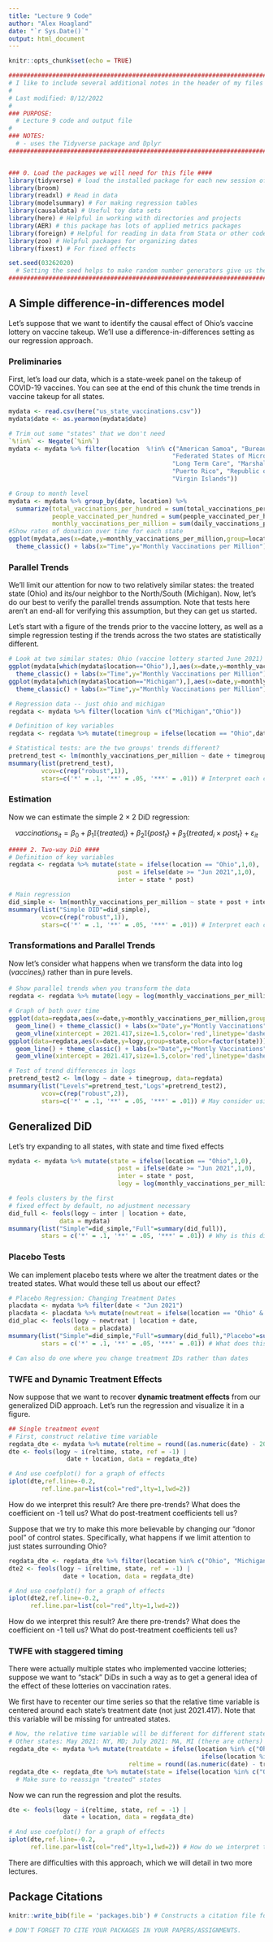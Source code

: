 ```yaml
---
title: "Lecture 9 Code"
author: "Alex Hoagland"
date: "`r Sys.Date()`"
output: html_document
---
```


```r
knitr::opts_chunk$set(echo = TRUE)
```

```r
################################################################################
# I like to include several additional notes in the header of my files here:
#
# Last modified: 8/12/2022
#
### PURPOSE:
  # Lecture 9 code and output file
# 
### NOTES:
  # - uses the Tidyverse package and Dplyr
################################################################################


### 0. Load the packages we will need for this file ####
library(tidyverse) # load the installed package for each new session of R
library(broom)
library(readxl) # Read in data
library(modelsummary) # For making regression tables
library(causaldata) # Useful toy data sets
library(here) # Helpful in working with directories and projects
library(AER) # this package has lots of applied metrics packages
library(foreign) # Helpful for reading in data from Stata or other code languages 
library(zoo) # Helpful packages for organizing dates
library(fixest) # For fixed effects

set.seed(03262020) 
  # Setting the seed helps to make random number generators give us the same numbers across machines
################################################################################
```

## A Simple difference-in-differences model

Let's suppose that we want to identify the causal effect of Ohio's vaccine lottery on vaccine takeup. We'll use a difference-in-differences setting as our regression approach. 

### Preliminaries

First, let's load our data, which is a state-week panel on the takeup of COVID-19 vaccines. You can see at the end of this chunk the time trends in vaccine takeup for all states. 
```r
mydata <- read.csv(here("us_state_vaccinations.csv"))
mydata$date <- as.yearmon(mydata$date)

# Trim out some "states" that we don't need
`%!in%` <- Negate(`%in%`)
mydata <- mydata %>% filter(location  %!in% c("American Samoa", "Bureau of Prisons", "Dept of Defense",
                                             "Federated States of Micronesia", "Guam", "Indian Health Svc",
                                             "Long Term Care", "Marshall Islands", "Northern Mariana Islands",
                                             "Puerto Rico", "Republic of Palau", "United States", "Veterans Health",
                                             "Virgin Islands"))

# Group to month level
mydata <- mydata %>% group_by(date, location) %>% 
  summarize(total_vaccinations_per_hundred = sum(total_vaccinations_per_hundred,na.rm=T),
            people_vaccinated_per_hundred = sum(people_vaccinated_per_hundred,na.rm=T),
            monthly_vaccinations_per_million = sum(daily_vaccinations_per_million,na.rm=T))
#Show rates of donation over time for each state
ggplot(mydata,aes(x=date,y=monthly_vaccinations_per_million,group=location)) + geom_line() + 
  theme_classic() + labs(x="Time",y="Monthly Vaccinations per Million")
```

### Parallel Trends

We'll limit our attention for now to two relatively similar states: the treated state (Ohio) and its/our neighbor to the North/South (Michigan). Now, let's do our best to verify the parallel trends assumption. Note that tests here aren't an end-all for verifying this assumption, but they can get us started. 

Let's start with a figure of the trends prior to the vaccine lottery, as well as a simple regression testing if the trends across the two states are statistically different. 

```r
# Look at two similar states: Ohio (vaccine lottery started June 2021) and Michigan
ggplot(mydata[which(mydata$location=="Ohio"),],aes(x=date,y=monthly_vaccinations_per_million,group=location)) + geom_line() + 
  theme_classic() + labs(x="Time",y="Monthly Vaccinations per Million")
ggplot(mydata[which(mydata$location=="Michigan"),],aes(x=date,y=monthly_vaccinations_per_million,group=location)) + geom_line() + 
  theme_classic() + labs(x="Time",y="Monthly Vaccinations per Million")

# Regression data -- just ohio and michigan 
regdata <- mydata %>% filter(location %in% c("Michigan","Ohio"))

# Definition of key variables
regdata <- regdata %>% mutate(timegroup = ifelse(location == "Ohio",date,0))

# Statistical tests: are the two groups' trends different?
pretrend_test <- lm(monthly_vaccinations_per_million ~ date + timegroup, data=regdata)
msummary(list(pretrend_test),
         vcov=c(rep("robust",1)),
         stars=c('*' = .1, '**' = .05, '***' = .01)) # Interpret each coefficient here
```

### Estimation 

Now we can estimate the simple $2 \times 2$ DiD regression: 

$$ vaccinations_{it}=\beta_0 + \beta_1\mathbb{I}\{treated_i\} + \beta_2\mathbb{I}\{post_t\} +\beta_3 \{treated_i \times post_t\}+\varepsilon_{it}$$



```r
##### 2. Two-way DiD ####
# Definition of key variables
regdata <- regdata %>% mutate(state = ifelse(location == "Ohio",1,0),
                              post = ifelse(date >= "Jun 2021",1,0),
                              inter = state * post)

# Main regression
did_simple <- lm(monthly_vaccinations_per_million ~ state + post + inter, data=regdata)
msummary(list("Simple DID"=did_simple),
         vcov=c(rep("robust",1)),
         stars=c('*' = .1, '**' = .05, '***' = .01)) # Interpret each coefficient here
```

### Transformations and Parallel Trends

Now let's consider what happens when we transform the data into $\log(vaccines_i)$ rather than in pure levels. 

```r
# Show parallel trends when you transform the data
regdata <- regdata %>% mutate(logy = log(monthly_vaccinations_per_million))

# Graph of both over time
ggplot(data=regdata,aes(x=date,y=monthly_vaccinations_per_million,group=state,color=factor(state))) + 
  geom_line() + theme_classic() + labs(x="Date",y="Montly Vaccinations",color="State = Ohio") + 
  geom_vline(xintercept = 2021.417,size=1.5,color='red',linetype='dashed')
ggplot(data=regdata,aes(x=date,y=logy,group=state,color=factor(state))) + 
  geom_line() + theme_classic() + labs(x="Date",y="Montly Vaccinations",color="State = Ohio") + 
  geom_vline(xintercept = 2021.417,size=1.5,color='red',linetype='dashed')

# Test of trend differences in logs
pretrend_test2 <- lm(logy ~ date + timegroup, data=regdata)
msummary(list("Levels"=pretrend_test,"Logs"=pretrend_test2),
         vcov=c(rep("robust",2)),
         stars=c('*' = .1, '**' = .05, '***' = .01)) # May consider using log(y) anyway -- why?
```

## Generalized DiD 

Let's try expanding to all states, with state and time fixed effects

```r
mydata <- mydata %>% mutate(state = ifelse(location == "Ohio",1,0),
                              post = ifelse(date >= "Jun 2021",1,0),
                              inter = state * post,
                              logy = log(monthly_vaccinations_per_million+1))

# feols clusters by the first
# fixed effect by default, no adjustment necessary
did_full <- feols(logy ~ inter | location + date,
              data = mydata)
msummary(list("Simple"=did_simple,"Full"=summary(did_full)),
         stars = c('*' = .1, '**' = .05, '***' = .01)) # Why is this different? What makes it more precise? What makes it less believable?
```

### Placebo Tests

We can implement placebo tests where we alter the treatment dates or the treated states. What would these tell us about our effect? 

```r
# Placebo Regression: Changing Treatment Dates
placdata <- mydata %>% filter(date < "Jun 2021")
placdata <- placdata %>% mutate(newtreat = ifelse(location == "Ohio" & date >= "Mar 2021",1,0))
did_plac <- feols(logy ~ newtreat | location + date,
                  data = placdata)
msummary(list("Simple"=did_simple,"Full"=summary(did_full),"Placebo"=summary(did_plac)),
         stars = c('*' = .1, '**' = .05, '***' = .01)) # What does this tell us? 

# Can also do one where you change treatment IDs rather than dates
```

### TWFE and Dynamic Treatment Effects

Now suppose that we want to recover **dynamic treatment effects** from our generalized DiD approach. Let's run the regression and visualize it in a figure. 

```r
## Single treatment event
# First, construct relative time variable
regdata_dte <- mydata %>% mutate(reltime = round((as.numeric(date) - 2021.417)*12)) 
dte <- feols(logy ~ i(reltime, state, ref = -1) | 
                date + location, data = regdata_dte)

# And use coefplot() for a graph of effects
iplot(dte,ref.line=-0.2, 
         ref.line.par=list(col="red",lty=1,lwd=2)) 
```

How do we interpret this result? Are there pre-trends? What does the coefficient on -1 tell us? What do post-treatment coefficients tell us?

Suppose that we try to make this more believable by changing our "donor pool" of control states. Specifically, what happens if we limit attention to just states surrounding Ohio? 
```r
regdata_dte <- regdata_dte %>% filter(location %in% c("Ohio", "Michigan", "Indiana", "Pennsylvania", "West Virginia", "Kentucky"))
dte2 <- feols(logy ~ i(reltime, state, ref = -1) | 
               date + location, data = regdata_dte)

# And use coefplot() for a graph of effects
iplot(dte2,ref.line=-0.2, 
      ref.line.par=list(col="red",lty=1,lwd=2)) 
```

How do we interpret this result? Are there pre-trends? What does the coefficient on -1 tell us? What do post-treatment coefficients tell us?

### TWFE with staggered timing

There were actually multiple states who implemented vaccine lotteries; suppose we want to "stack"  DiDs in such a way as to get a general idea of the effect of these lotteries on vaccination rates. 

We first have to recenter our time series so that the relative time variable is centered around each state's treatment date (not just 2021.417). Note that this variable will be missing for untreated states. 

```r
# Now, the relative time variable will be different for different states -- not just centered around 2021.417
# Other states: May 2021: NY, MD; July 2021: MA, MI (there are others)
regdata_dte <- mydata %>% mutate(treatdate = ifelse(location %in% c("Ohio", "New York State", "Maryland"), 2021.417,
                                                     ifelse(location %in% c("Massachusetts", "Michigan"), 2021.583,NA)), # Note the treatment date doesn't matter for non-treated states
                                 reltime = round((as.numeric(date) - treatdate)*12)) 
regdata_dte <- regdata_dte %>% mutate(state = ifelse(location %in% c("Ohio", "New York State", "Maryland", "Massachusetts", "Michigan"), 1, 0))
  # Make sure to reassign "treated" states
```

Now we can run the regression and plot the results.

```r
dte <- feols(logy ~ i(reltime, state, ref = -1) | 
               date + location, data = regdata_dte)

# And use coefplot() for a graph of effects
iplot(dte,ref.line=-0.2, 
      ref.line.par=list(col="red",lty=1,lwd=2)) # How do we interpret this? 
```

There are difficulties with this approach, which we will detail in two more lectures. 

## Package Citations
```r
knitr::write_bib(file = 'packages.bib') # Constructs a citation file for all packages used in this lecture. 

# DON'T FORGET TO CITE YOUR PACKAGES IN YOUR PAPERS/ASSIGNMENTS. 
```